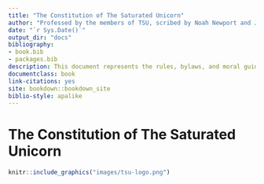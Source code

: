 ```yaml
--- 
title: "The Constitution of The Saturated Unicorn"
author: "Professed by the members of TSU, scribed by Noah Newport and Jesse Piburn"
date: "`r Sys.Date()`"
output_dir: "docs"
bibliography:
- book.bib
- packages.bib
description: This document represents the rules, bylaws, and moral guidance of TSU
documentclass: book
link-citations: yes
site: bookdown::bookdown_site
biblio-style: apalike
---
```


# The Constitution of The Saturated Unicorn {-}

```r
knitr::include_graphics("images/tsu-logo.png")
```
